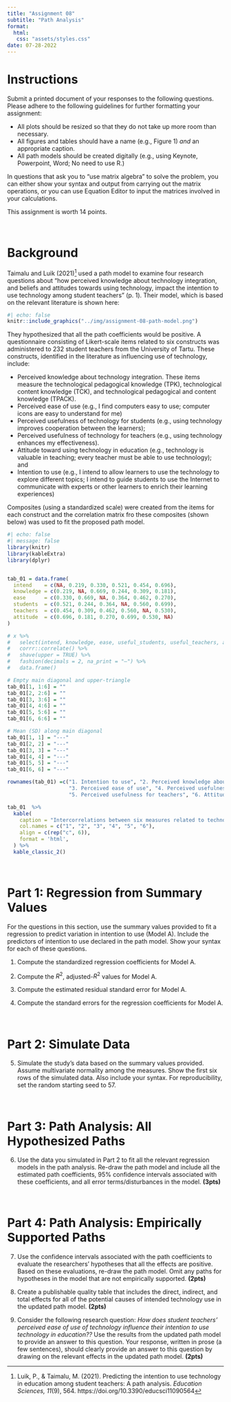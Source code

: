 ```yaml
---
title: "Assignment 08"
subtitle: "Path Analysis"
format:
  html:
   css: "assets/styles.css"
date: 07-28-2022
---
```


# Instructions

Submit a printed document of your responses to the following questions. Please adhere to the following guidelines for further formatting your assignment:

- All plots should be resized so that they do not take up more room than necessary. 
- All figures and tables should have a name (e.g., Figure 1) *and* an appropriate caption.
- All path models should be created digitally (e.g., using Keynote, Powerpoint, Word; No need to use R.)

In questions that ask you to "use matrix algebra" to solve the problem, you can either show your syntax and output from carrying out the matrix operations, or you can use Equation Editor to input the matrices involved in your calculations.

This assignment is worth 14 points.

<br />


# Background

Taimalu and Luik (2021)^[Luik, P., &amp; Taimalu, M. (2021). Predicting the intention to use technology in education among student teachers: A path analysis. *Education Sciences, 11*(9), 564. https://doi.org/10.3390/educsci11090564
] used a path model to examine four research questions about "how perceived knowledge about technology integration, and beliefs and attitudes towards using technology, impact the intention to use technology among student teachers" (p. 1). Their model, which is based on the relevant literature is shown here:

```r
#| echo: false
knitr::include_graphics("../img/assignment-08-path-model.png")
```

They hypothesized that all the path coefficients would be positive. A questionnaire consisting of Likert-scale items related to six constructs was administered to 232 student teachers from the University of Tartu. These constructs, identified in the literature as influencing use of technology, include:

- Perceived knowledge about technology integration. These items measure the technological pedagogical knowledge (TPK), technological content knowledge (TCK), and technological pedagogical and content knowledge (TPACK).
- Perceived ease of use (e.g., I find computers easy to use; computer icons are easy to understand for me)
- Perceived usefulness of technology for students (e.g., using technology improves cooperation between the learners);
- Perceived usefulness of technology for teachers (e.g., using technology enhances my effectiveness). 
- Attitude toward using technology in education (e.g., technology is valuable in teaching; every teacher must be able to use technology); and
- Intention to use (e.g., I intend to allow learners to use the technology to explore different topics; I intend to guide students to use the Internet to communicate with experts or other learners to enrich their learning experiences)

Composites (using a standardized scale) were created from the items for each construct and the correlation matrix fro these composites (shown below) was used to fit the proposed path model. 

```r
#| echo: false
#| message: false
library(knitr)
library(kableExtra)
library(dplyr)


tab_01 = data.frame(
  intend    = c(NA, 0.219, 0.330, 0.521, 0.454, 0.696),
  knowledge = c(0.219, NA, 0.669, 0.244, 0.309, 0.181),
  ease      = c(0.330, 0.669, NA, 0.364, 0.462, 0.270),
  students  = c(0.521, 0.244, 0.364, NA, 0.560, 0.699), 
  teachers  = c(0.454, 0.309, 0.462, 0.560, NA, 0.530), 
  attitude  = c(0.696, 0.181, 0.270, 0.699, 0.530, NA)    
)

# x %>% 
#   select(intend, knowledge, ease, useful_students, useful_teachers, attitude) %>%
#   corrr::correlate() %>%
#   shave(upper = TRUE) %>%
#   fashion(decimals = 2, na_print = "—") %>%
#   data.frame()

# Empty main diagonal and upper-triangle           
tab_01[1, 1:6] = ""
tab_01[2, 2:6] = ""
tab_01[3, 3:6] = ""
tab_01[4, 4:6] = ""
tab_01[5, 5:6] = ""
tab_01[6, 6:6] = ""

# Mean (SD) along main diagonal
tab_01[1, 1] = "---"
tab_01[2, 2] = "---"
tab_01[3, 3] = "---"
tab_01[4, 4] = "---"
tab_01[5, 5] = "---"
tab_01[6, 6] = "---"

rownames(tab_01) =c("1. Intention to use", "2. Perceived knowledge about technology integration",
                    "3. Perceived ease of use", "4. Perceived usefulness for students",
                    "5. Perceived usefulness for teachers", "6. Attitude toward using")

tab_01  %>%
  kable(
    caption = "Intercorrelations between six measures related to technology integration collected from student teachers. All measures were standardized to have *M* = 0 and *SD* = 1.",
    col.names = c("1", "2", "3", "4", "5", "6"),
    align = c(rep("c", 6)),
    format = 'html',
  ) %>%
  kable_classic_2()
```


<br />


# Part 1: Regression from Summary Values

For the questions in this section, use the summary values provided to fit a regression to predict variation in intention to use (Model A). Include the predictors of intention to use declared in the path model. Show your syntax for each of these questions.

1. Compute the standardized regression coefficients for Model A.

2. Compute the $R^2$, adjusted-$R^2$ values for Model A.

3. Compute the estimated residual standard error for Model A.

4. Compute the standard errors for the regression coefficients for Model A.


<br />


# Part 2: Simulate Data

5. Simulate the study's data based on the summary values provided. Assume multivariate normality among the measures. Show the first six rows of the simulated data. Also include your syntax. For reproducibility, set the random starting seed to 57.

<br />

# Part 3: Path Analysis: All Hypothesized Paths

6. Use the data you simulated in Part 2 to fit all the relevant regression models in the path analysis. Re-draw the path model and include all the estimated path coefficients, 95% confidence intervals associated with these coefficients, and all error terms/disturbances in the model. **(3pts)**

<br />


# Part 4: Path Analysis: Empirically Supported Paths

7. Use the confidence intervals associated with the path coefficients to evaluate the researchers' hypotheses that all the effects are positive. Based on these evaluations, re-draw the path model. Omit any paths for hypotheses in the model that are not empirically supported. **(2pts)**

8. Create a publishable quality table that includes the direct, indirect, and total effects for all of the potential causes of intended technology use in the updated path model. **(2pts)**

9. Consider the following research question: *How does student teachers' perceived ease of use of technology influence their intention to use technology in education??* Use the results from the updated path model to provide an answer to this question. Your response, written in prose (a few sentences), should clearly provide an answer to this question by drawing on the relevant effects in the updated path model. **(2pts)**



